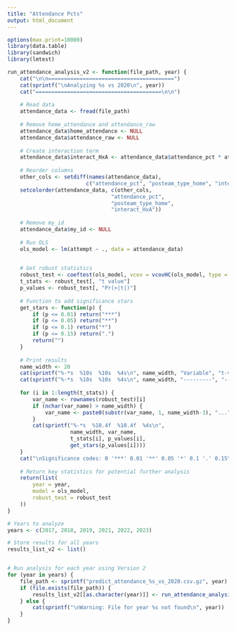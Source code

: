 ```yaml
---
title: "Attendance Pcts"
output: html_document
---
```


```r
options(max.print=10000)
library(data.table)
library(sandwich)
library(lmtest)

```

```r
run_attendance_analysis_v2 <- function(file_path, year) {
    cat("\n\n========================================")
    cat(sprintf("\nAnalyzing %s vs 2020\n", year))
    cat("========================================\n\n")
    
    # Read data
    attendance_data <- fread(file_path)
    
    # Remove home_attendance and attendance_raw
    attendance_data$home_attendance <- NULL
    attendance_data$attendance_raw <- NULL
    
    # Create interaction term
    attendance_data$interact_HxA <- attendance_data$attendance_pct * attendance_data$posteam_type_home
    
    # Reorder columns
    other_cols <- setdiff(names(attendance_data), 
                         c("attendance_pct", "posteam_type_home", "interact_HxA"))
    setcolorder(attendance_data, c(other_cols, 
                                 "attendance_pct", 
                                 "posteam_type_home", 
                                 "interact_HxA"))
    
    # Remove my_id
    attendance_data$my_id <- NULL
    
    # Run OLS
    ols_model <- lm(attempt ~ ., data = attendance_data)

    
    # Get robust statistics
    robust_test <- coeftest(ols_model, vcov = vcovHC(ols_model, type = "HC0"))
    t_stats <- robust_test[, "t value"]
    p_values <- robust_test[, "Pr(>|t|)"]
    
    # Function to add significance stars
    get_stars <- function(p) {
        if (p <= 0.01) return("***")
        if (p <= 0.05) return("**")
        if (p <= 0.1) return("*")
        if (p <= 0.15) return(".")
        return("")
    }
    
    # Print results
    name_width <- 20
    cat(sprintf("%-*s  %10s  %10s  %4s\n", name_width, "Variable", "t-value", "p-value", "sig"))
    cat(sprintf("%-*s  %10s  %10s  %4s\n", name_width, "---------", "-------", "-------", "----"))
    
    for (i in 1:length(t_stats)) {
        var_name <- rownames(robust_test)[i]
        if (nchar(var_name) > name_width) {
            var_name <- paste0(substr(var_name, 1, name_width-3), "...")
        }
        cat(sprintf("%-*s  %10.4f  %10.4f  %4s\n", 
                    name_width, var_name, 
                    t_stats[i], p_values[i],
                    get_stars(p_values[i])))
    }
    cat("\nSignificance codes: 0 '***' 0.01 '**' 0.05 '*' 0.1 '.' 0.15\n")
    
    # Return key statistics for potential further analysis
    return(list(
        year = year,
        model = ols_model,
        robust_test = robust_test
    ))
}
```

```r
# Years to analyze
years <- c(2017, 2018, 2019, 2021, 2022, 2023)

# Store results for all years
results_list_v2 <- list()


# Run analysis for each year using Version 2
for (year in years) {
    file_path <- sprintf("predict_attendance_%s_vs_2020.csv.gz", year)
    if (file.exists(file_path)) {
        results_list_v2[[as.character(year)]] <- run_attendance_analysis_v2(file_path, year)
    } else {
        cat(sprintf("\nWarning: File for year %s not found\n", year))
    }
}


```


